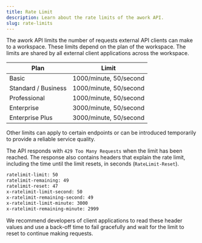 ```yaml
---
title: Rate Limit
description: Learn about the rate limits of the awork API.
slug: rate-limits
---
```


The awork API limits the number of requests external API clients can make to a workspace. These limits depend on the plan of the workspace. The limits are shared by all external client applications across the workspace.

| Plan                 | Limit                  |
| -------------------- | ---------------------- |
| Basic                | 1000/minute, 50/second |
| Standard / Business  | 1000/minute, 50/second |
| Professional         | 1000/minute, 50/second |
| Enterprise           | 3000/minute, 50/second |
| Enterprise Plus      | 3000/minute, 50/second |

Other limits can apply to certain endpoints or can be introduced temporarily to provide a reliable service quality.

The API responds with `429 Too Many Requests` when the limit has been reached. The response also contains headers that explain the rate limit, including the time until the limit resets, in seconds (`RateLimit-Reset`).

```sh
ratelimit-limit: 50
ratelimit-remaining: 49
ratelimit-reset: 47
x-ratelimit-limit-second: 50
x-ratelimit-remaining-second: 49
x-ratelimit-limit-minute: 3000
x-ratelimit-remaining-minute: 2999
```

We recommend developers of client applications to read these header values and use a back-off time to fail gracefully and wait for the limit to reset to continue making requests.
